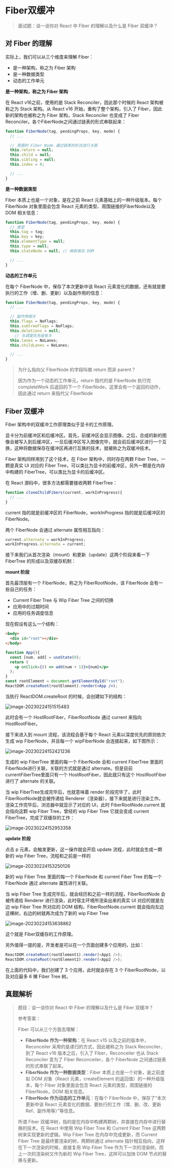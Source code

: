 # Fiber双缓冲

> 面试题：谈一谈你对 React 中 Fiber 的理解以及什么是 Fiber 双缓冲？



## 对 Fiber 的理解

实际上，我们可以从三个维度来理解 Fiber：

- 是一种架构，称之为 Fiber 架构
- 是一种数据类型
- 动态的工作单元



**是一种架构，称之为 Fiber 架构**

在 React v16之前，使用的是 Stack Reconciler，因此那个时候的 React 架构被称之为 Stack 架构。从 React v16 开始，重构了整个架构，引入了 Fiber，因此新的架构也被称之为 Fiber 架构，Stack Reconciler 也变成了 Fiber Reconciler。各个FiberNode之间通过链表的形式串联起来：

```js
function FiberNode(tag, pendingProps, key, mode) {
  // ...

  // 周围的 Fiber Node 通过链表的形式进行关联
  this.return = null;
  this.child = null;
  this.sibling = null;
  this.index = 0;

  // ...
}
```



**是一种数据类型**

Fiber 本质上也是一个对象，是在之前 React 元素基础上的一种升级版本。每个 FiberNode 对象里面会包含 React 元素的类型、周围链接的FiberNode以及 DOM 相关信息：

```js
function FiberNode(tag, pendingProps, key, mode) {
  // 类型
  this.tag = tag;
  this.key = key;
  this.elementType = null;
  this.type = null;
  this.stateNode = null; // 映射真实 DOM

  // ...
}
```



**动态的工作单元**

在每个 FiberNode 中，保存了本次更新中该 React 元素变化的数据，还有就是要执行的工作（增、删、更新）以及副作用的信息：

```js
function FiberNode(tag, pendingProps, key, mode) {
  // ...

  // 副作用相关
  this.flags = NoFlags;
  this.subtreeFlags = NoFlags;
  this.deletions = null;
	// 与调度优先级有关  
  this.lanes = NoLanes;
  this.childLanes = NoLanes;

  // ...
}
```



> 为什么指向父 FiberNode 的字段叫做 return 而非 parent？
>
> 因为作为一个动态的工作单元，return 指代的是 FiberNode 执行完 completeWork 后返回的下一个 FiberNode，这里会有一个返回的动作，因此通过 return 来指代父 FiberNode



## Fiber 双缓冲

Fiber 架构中的双缓冲工作原理类似于显卡的工作原理。

显卡分为前缓冲区和后缓冲区。首先，前缓冲区会显示图像，之后，合成的新的图像会被写入到后缓冲区，一旦后缓冲区写入图像完毕，就会前后缓冲区进行一个互换，这种将数据保存在缓冲区再进行互换的技术，就被称之为双缓冲技术。

Fiber 架构同样用到了这个技术，在 Fiber 架构中，同时存在两颗 Fiber Tree，一颗是真实 UI 对应的 Fiber Tree，可以类比为显卡的前缓冲区，另外一颗是在内存中构建的 FiberTree，可以类比为显卡的后缓冲区。

在 React 源码中，很多方法都需要接收两颗 FiberTree：

```js
function cloneChildFibers(current, workInProgress){
  // ...
}
```

current 指的就是前缓冲区的 FiberNode，workInProgress 指的就是后缓冲区的 FiberNode。

两个 FiberNode 会通过 alternate 属性相互指向：

```js
current.alternate = workInProgress;
workInProgress.alternate = current;
```

接下来我们从首次渲染（mount）和更新（update）这两个阶段来看一下 FiberTree 的形成以及双缓存机制：



**mount 阶段**

首先最顶层有一个 FiberNode，称之为 FiberRootNode，该 FiberNode 会有一些自己的任务：

- Current Fiber Tree 与 Wip Fiber Tree 之间的切换
- 应用中的过期时间
- 应用的任务调度信息

现在假设有这么一个结构：

```html
<body>
  <div id="root"></div>
</body>
```

```jsx
function App(){
  const [num, add] = useState(0);
  return (
  	<p onClick={() => add(num + 1)}>{num}</p>
  );
}
const rootElement = document.getElementById("root");
ReactDOM.createRoot(rootElement).render(<App />);
```

当执行 ReactDOM.createRoot 的时候，会创建如下的结构：

<img src="https://xiejie-typora.oss-cn-chengdu.aliyuncs.com/2023-02-24-071516.png" alt="image-20230224151515483" />

此时会有一个 HostRootFiber，FiberRootNode 通过 current 来指向 HostRootFiber。

接下来进入到 mount 流程，该流程会基于每个 React 元素以深度优先的原则依次生成 wip FiberNode，并且每一个 wipFiberNode 会连接起来，如下图所示：

<img src="https://xiejie-typora.oss-cn-chengdu.aliyuncs.com/2023-02-24-072421.png" alt="image-20230224152421236" />

生成的 wip FiberTree 里面的每一个 FiberNode 会和 current FiberTree 里面的 FiberNode进行关联，关联的方式就是通过 alternate。但是目前 currentFiberTree里面只有一个 HostRootFiber，因此就只有这个 HostRootFiber 进行了 alternate 的关联。

当 wip FiberTree生成完毕后，也就意味着 render 阶段完毕了，此时 FiberRootNode就会被传递给 Renderer（渲染器），接下来就是进行渲染工作。渲染工作完毕后，浏览器中就显示了对应的 UI，此时 FiberRootNode.current 就会指向这颗 wip Fiber Tree，曾经的 wip Fiber Tree 它就会变成 current FiberTree，完成了双缓存的工作：

<img src="https://xiejie-typora.oss-cn-chengdu.aliyuncs.com/2023-02-24-072953.png" alt="image-20230224152953358" />



**update 阶段**

点击 p 元素，会触发更新，这一操作就会开启 update 流程，此时就会生成一颗新的 wip Fiber Tree，流程和之前是一样的

<img src="https://xiejie-typora.oss-cn-chengdu.aliyuncs.com/2023-02-24-073250.png" alt="image-20230224153250126" />

新的 wip Fiber Tree 里面的每一个 FiberNode 和 current Fiber Tree 的每一个 FiberNode 通过 alternate 属性进行关联。

当 wip Fiber Tree 生成完毕后，就会经历和之前一样的流程，FiberRootNode 会被传递给 Renderer 进行渲染，此时宿主环境所渲染出来的真实 UI 对应的就是左边 wip Fiber Tree 所对应的 DOM 结构，FiberRootNode.current 就会指向左边这棵树，右边的树就再次成为了新的 wip Fiber Tree

<img src="https://xiejie-typora.oss-cn-chengdu.aliyuncs.com/2023-02-24-073639.png" alt="image-20230224153638862" />

这个就是 Fiber双缓存的工作原理。

另外值得一提的是，开发者是可以在一个页面创建多个应用的，比如：

```js
ReactDOM.createRoot(rootElement1).render(<App1 />);
ReactDOM.createRoot(rootElement2).render(<App2 />);                                                                                 ReactDOM.createRoot(rootElement3).render(<App3 />);
```

在上面的代码中，我们创建了 3 个应用，此时就会存在 3 个 FiberRootNode，以及对应最多 6 棵 Fiber Tree 树。



## 真题解析

> 题目：谈一谈你对 React 中 Fiber 的理解以及什么是 Fiber 双缓冲？
>
> 参考答案：
>
> Fiber 可以从三个方面去理解：
>
> - **FiberNode 作为一种架构**：在 React v15 以及之前的版本中，Reconceiler 采用的是递归的方式，因此被称之为 Stack Reconciler，到了 React v16 版本之后，引入了 Fiber，Reconceiler 也从 Stack Reconciler 变为了 Fiber Reconceiler，各个 FiberNode 之间通过链表的形式串联了起来。
> - **FiberNode 作为一种数据类型**：Fiber 本质上也是一个对象，是之前虚拟 DOM 对象（React 元素，createElement 的返回值）的一种升级版本，每个 Fiber 对象里面会包含 React 元素的类型，周围链接的 FiberNode，DOM 相关信息。
> - **FiberNode 作为动态的工作单元**：在每个 FiberNode 中，保存了“本次更新中该 React 元素变化的数据、要执行的工作（增、删、改、更新Ref、副作用等）”等信息。
>
> 所谓 Fiber 双缓冲树，指的是在内存中构建两颗树，并直接在内存中进行替换的技术。在 React 中使用 Wip Fiber Tree 和 Current Fiber Tree 这两颗树来实现更新的逻辑。Wip Fiber Tree 在内存中完成更新，而 Current Fiber Tree 是最终要渲染的树，两颗树通过 alternate 指针相互指向，这样在下一次渲染的时候，直接复用 Wip Fiber Tree 作为下一次的渲染树，而上一次的渲染树又作为新的 Wip Fiber Tree，这样可以加快 DOM 节点的替换与更新。